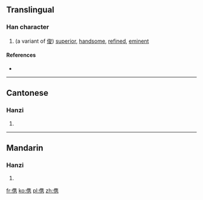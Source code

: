 ==Translingual==

===Han character===
{{Han char|rn=9|rad=人|as=10|sn=12|four=|canj=人人土尸 (OOGS)|ids=⿰[[亻]][[隽]]}}

# (a variant of [[俊]]) [[superior]], [[handsome]], [[refined]], [[eminent]]

====References====
* {{Han ref|kx=0114.051|hdz=10203.090|uh=347A|ud=13434}}

----

==Cantonese==

===Hanzi===
{{yue-hanzi|jyut=[[zeoi6]], [[zeon3]]|y=jeui6, jeun3}}

# {{defn|lang=yue|sort=人10}}

----

==Mandarin==

===Hanzi===
{{cmn-hanzi|pin=[[jùn]] ([[jun4]])|wg=chün<sup>4</sup>}}

# {{defn|lang=cmn|sort=人10}}

[[fr:㑺]]
[[ko:㑺]]
[[pl:㑺]]
[[zh:㑺]]